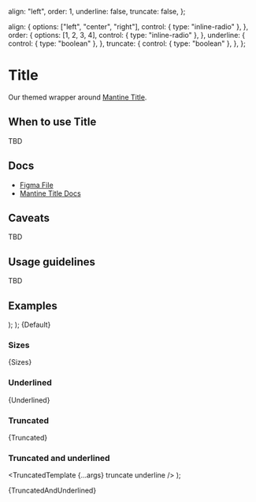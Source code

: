 
  align: "left",
  order: 1,
  underline: false,
  truncate: false,
};

  align: {
    options: ["left", "center", "right"],
    control: { type: "inline-radio" },
  },
  order: {
    options: [1, 2, 3, 4],
    control: { type: "inline-radio" },
  },
  underline: {
    control: { type: "boolean" },
  },
  truncate: {
    control: { type: "boolean" },
  },
};

<Meta
  title="Typography/Title"
  component={Title}
  args={args}
  argTypes={argTypes}
/>

# Title

Our themed wrapper around [Mantine Title](https://mantine.dev/core/title/).

## When to use Title

TBD

## Docs

- [Figma File](https://www.figma.com/file/SEQS7bshKQ4y4V5FwvdROv/Typography-%2F-Title?type=design&node-id=5-70&mode=design&t=EmLhPoPqbYgYV1aP-0)
- [Mantine Title Docs](https://mantine.dev/core/title/)

## Caveats

TBD

## Usage guidelines

TBD

## Examples

  <Stack>
    <Title {...args} order={1}>
      Header 1
    </Title>
    <Title {...args} order={2}>
      Header 2
    </Title>
    <Title {...args} order={3}>
      Header 3
    </Title>
    <Title {...args} order={4}>
      Header 4
    </Title>
  </Stack>
);

  <Stack>
    <Box w="6rem">
      <Title {...args} order={1}>
        Header 1
      </Title>
    </Box>
    <Box w="5rem">
      <Title {...args} order={2}>
        Header 2
      </Title>
    </Box>
    <Box w="4rem">
      <Title {...args} order={3}>
        Header 3
      </Title>
    </Box>
    <Box w="3.5rem">
      <Title {...args} order={4}>
        Header 4
      </Title>
    </Box>
  </Stack>
);


<Canvas>
  <Story name="Default">{Default}</Story>
</Canvas>

### Sizes


<Canvas>
  <Story name="Sizes">{Sizes}</Story>
</Canvas>

### Underlined


<Canvas>
  <Story name="Underlined">{Underlined}</Story>
</Canvas>

### Truncated


<Canvas>
  <Story name="Truncated">{Truncated}</Story>
</Canvas>

### Truncated and underlined

  <TruncatedTemplate {...args} truncate underline />
);

<Canvas>
  <Story name="Truncated and underlined">{TruncatedAndUnderlined}</Story>
</Canvas>
